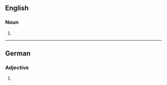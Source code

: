 ==English==

===Noun===
{{head|en|noun plural form}}

# {{plural of|lipophile|lang=en}}

----

==German==

===Adjective===
{{head|de|adjective form}}

# {{inflected form of|lipophil|lang=de}}